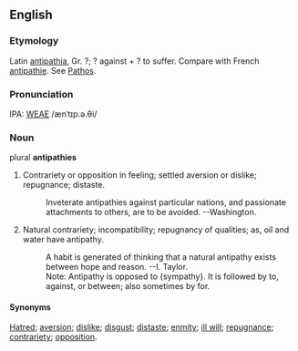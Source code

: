 ==English==
===Etymology===
Latin [[antipathia]], Gr. ?; ? against + ? to suffer. Compare with French [[antipathie]].  See  [[Pathos]].

===Pronunciation===
IPA: [[WEAE]] /ænˈtɪp.ə.θi/

===Noun===
plural '''antipathies'''

# Contrariety or opposition in feeling; settled aversion or dislike; repugnance; distaste.
#:    Inveterate antipathies against particular nations, and passionate attachments to others, are to be avoided. --Washington.
# Natural contrariety; incompatibility; repugnancy of qualities; as, oil and water have antipathy.
#:    A habit is generated of thinking that a natural antipathy exists between hope and reason. --I. Taylor.
#:    Note: Antipathy is opposed to {sympathy}. It is followed by to, against, or between; also sometimes by for.

====Synonyms====
[[Hatred]]; [[aversion]]; [[dislike]]; [[disgust]]; [[distaste]]; [[enmity]]; [[ill will]]; [[repugnance]]; [[contrariety]]; [[opposition]].

<!-- material copied from Webster's Revised Unabridged Dictionary (1913) -->